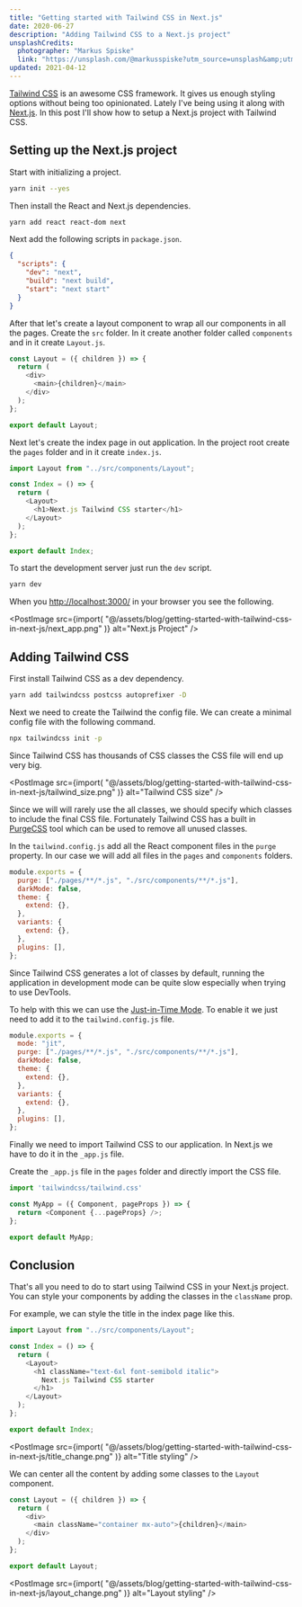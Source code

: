 ```yaml
---
title: "Getting started with Tailwind CSS in Next.js"
date: 2020-06-27
description: "Adding Tailwind CSS to a Next.js project"
unsplashCredits:
  photographer: "Markus Spiske"
  link: "https://unsplash.com/@markusspiske?utm_source=unsplash&amp;utm_medium=referral&amp;utm_content=creditCopyText"
updated: 2021-04-12
---
```



[Tailwind CSS](https://tailwindcss.com/) is an awesome CSS framework. It gives us enough styling options without being too opinionated. Lately I've being using it along with [Next.js](https://nextjs.org/). In this post I'll show how to setup a Next.js project with Tailwind CSS.

## Setting up the Next.js project

Start with initializing a project.

```bash
yarn init --yes
```

Then install the React and Next.js dependencies.

```bash
yarn add react react-dom next
```

Next add the following scripts in `package.json`.

```json:package.json
{
  "scripts": {
    "dev": "next",
    "build": "next build",
    "start": "next start"
  }
}
```

After that let's create a layout component to wrap all our components in all the pages. Create the `src` folder. In it create another folder called `components` and in it create `Layout.js`.

```jsx:src/components/Layout.js
const Layout = ({ children }) => {
  return (
    <div>
      <main>{children}</main>
    </div>
  );
};

export default Layout;
```

Next let's create the index page in out application. In the project root create the `pages` folder and in it create `index.js`.

```jsx:pages/index.js
import Layout from "../src/components/Layout";

const Index = () => {
  return (
    <Layout>
      <h1>Next.js Tailwind CSS starter</h1>
    </Layout>
  );
};

export default Index;
```

To start the development server just run the `dev` script.

```bash
yarn dev
```

When you [http://localhost:3000/](http://localhost:3000/) in your browser you see the following.

<PostImage
  src={import(
    "@/assets/blog/getting-started-with-tailwind-css-in-next-js/next_app.png"
  )}
  alt="Next.js Project"
/>

## Adding Tailwind CSS

First install Tailwind CSS as a dev dependency.

```bash
yarn add tailwindcss postcss autoprefixer -D
```

Next we need to create the Tailwind the config file. We can create a minimal config file with the following command.

```bash
npx tailwindcss init -p
```

Since Tailwind CSS has thousands of CSS classes the CSS file will end up very big.

<PostImage
  src={import(
    "@/assets/blog/getting-started-with-tailwind-css-in-next-js/tailwind_size.png"
  )}
  alt="Tailwind CSS size"
/>

Since we will will rarely use the all classes, we should specify which classes to include the final CSS file. Fortunately Tailwind CSS has a built in [PurgeCSS](https://purgecss.com/) tool which can be used to remove all unused classes.

In the `tailwind.config.js` add all the React component files in the `purge` property. In our case we will add all files in the `pages` and `components` folders.

```javascript:tailwind.config.js {2}
module.exports = {
  purge: ["./pages/**/*.js", "./src/components/**/*.js"],
  darkMode: false,
  theme: {
    extend: {},
  },
  variants: {
    extend: {},
  },
  plugins: [],
};
```

Since Tailwind CSS generates a lot of classes by default, running the application in development mode can be quite slow especially when trying to use DevTools.

To help with this we can use the [Just-in-Time Mode](https://tailwindcss.com/docs/just-in-time-mode). To enable it we just need to add it to the `tailwind.config.js` file.

```javascript:tailwind.config.js {2}
module.exports = {
  mode: "jit",
  purge: ["./pages/**/*.js", "./src/components/**/*.js"],
  darkMode: false,
  theme: {
    extend: {},
  },
  variants: {
    extend: {},
  },
  plugins: [],
};
```

Finally we need to import Tailwind CSS to our application. In Next.js we have to do it in the `_app.js` file.

Create the `_app.js` file in the `pages` folder and directly import the CSS file.

```jsx:pages/_app.js
import 'tailwindcss/tailwind.css'

const MyApp = ({ Component, pageProps }) => {
  return <Component {...pageProps} />;
};

export default MyApp;
```

## Conclusion

That's all you need to do to start using Tailwind CSS in your Next.js project. You can style your components by adding the classes in the `className` prop.

For example, we can style the title in the index page like this.

```jsx:pages/index.js {6}
import Layout from "../src/components/Layout";

const Index = () => {
  return (
    <Layout>
      <h1 className="text-6xl font-semibold italic">
        Next.js Tailwind CSS starter
      </h1>
    </Layout>
  );
};

export default Index;
```

<PostImage
  src={import(
    "@/assets/blog/getting-started-with-tailwind-css-in-next-js/title_change.png"
  )}
  alt="Title styling"
/>

We can center all the content by adding some classes to the `Layout` component.

```jsx:pages/index.js {4}
const Layout = ({ children }) => {
  return (
    <div>
      <main className="container mx-auto">{children}</main>
    </div>
  );
};

export default Layout;
```

<PostImage
  src={import(
    "@/assets/blog/getting-started-with-tailwind-css-in-next-js/layout_change.png"
  )}
  alt="Layout styling"
/>
